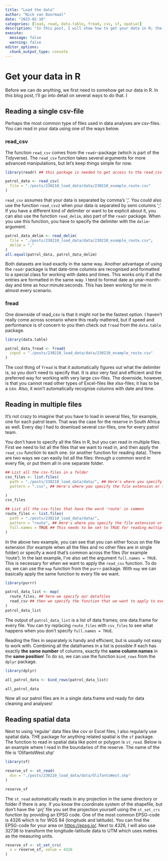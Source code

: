 ```yaml
---
title: "Load the data"
author: "Nick van Doormaal"
date: "2023-02-10"
categories: [load, read, data.table, fread, csv, sf, spatial]
description: "In this post, I will show how to get your data in R; the first step of building the interactive report"
execute: 
  message: false
  warning: false
editor_options:
  chunk_output_type: console
---
```


# Get your data in R

Before we can do anything, we first need to somehow get our data in R. In this blog post, I'll go into detail on several ways to do that. I

## Reading a single csv-file

Perhaps the most common type of files used in data analyses are csv-files. You can read in your data using one of the ways below.

### read_csv

The function `read_csv` comes from the `readr`-package (which is part of the Tidyverse). The `read_csv` function takes several arguments for more advanced manipulations, but let's keep things simple for now.

```r
library(readr) ## this package is needed to get access to the read_csv function

patrol_data <- read_csv(
  file = "./posts/230210_load_data/data/230210_example_route.csv"
)
```

`read_csv` assumes that your data is separated by comma's ','. You could also use the function `read_csv2` when your data is separated by semi columns ';'. If you have a different kind of delimiter or want to be explicit about it, you can also use the function `read_delim`, also part of the `readr` package. When you use this function, you have to specify the delimiter with the `delim`-argument.

```r
patrol_data_delim <- read_delim(
  file = "./posts/230210_load_data/data/230210_example_route.csv",
  delim = ","
)
all.equal(patrol_data, patrol_data_delim)
```

Both datasets are load exactly in the same way. Another advantage of using the `readr` package is that date-time columns are recognised and formatted to a special class for working with dates and times. This works only if all the entries are formatted in the same way. I tend to format date as year-month-day and time as hour:minute:seconds. This has been working for me in almost every scenario.

### fread

One downside of read_csv is that it might not be the fastest option. I haven't really come across scenario where this really mattered, but if speed and performance is of concern to you then check out `fread` from the `data.table` package.

```r
library(data.table)

patrol_data_fread <- fread(
  input = "./posts/230210_load_data/data/230210_example_route.csv"
)
```

The cool thing of `fread` is that it automatically figures out what the delimiter is, so you don't need to specify that. It is also very fast and efficient and the preferred way for working with very large csv-files. The downside, however, is that you cannot read other types of Excel-files like xlsx-files; it has to be a csv. Also, it won't automatically recognise columns with date and time.

## Reading in multiple files

It's not crazy to imagine that you have to load in several files, for example, one for each patrol team. That was the case for the reserve in South Africa as well. Every day I had to download several csv-files, one for every patrol team.

You don't have to specify all the files in R, but you can read in multiple files. First we need to list all the files that we want to read in, and then apply the `read_csv` function to each one. (or another function for reading data). There are two ways we can easily list all the files: through a common word in every file, or put them all in one separate folder.

```r
## List all the csv-files in a folder
csv_files <- list.files(
  path = "./posts/230210_load_data/data/", ## Here's where you specify the directory to your data files
  pattern = ".csv", ## Here's where you specify the file extension or the common word across the files

)
csv_files

## List all the csv-files that have the word 'route' in common
route_files <- list.files(
  path = "./posts/230210_load_data/data/",
  pattern = "route", ## Here's where you specify the file extension or the common word across the files
  full.names = TRUE ## This needs to be set to TRUE for reading multiple files later
)
```

In the above two example, you can see that you can either focus on the file extension (for example when all the files and no other files are in single folder) or specify a word that's common across the files (for example 'route'). In the last example, I've also set the argument `full.names = TRUE`. This is necessary for when we want to apply the `read_csv` function. To do so, we can use the `map` function from the `purrr` package. With `map` we can basically apply the same function to every file we want.

```r
library(purrr)

patrol_data_list <- map(
  route_files, ## here we specify our datafiles
  read_csv ## then we specify the function that we want to apply to every file. You can also use 'read_delim' or 'fread' here as well
)
patrol_data_list
```

The output of `patrol_data_list` is a list of data frames; one data.frame for every file. You can try replacing `route_files` with `csv_files` to see what happens when you don't specify `full.names = TRUE`.

Reading the files in separately is handy and efficient, but is usually not easy to work with. Combining all the dataframes in a list is possible if each has exactly **the same number** of columns, exactly the **same column names** in the **same position**! To do so, we can use the function `bind_rows` from the `dplyr` package.

```r
library(dplyr)

all_patrol_data <- bind_rows(patrol_data_list)

all_patrol_data

```

Now all our patrol files are in a single data.frame and ready for data cleaning and analyses!

## Reading spatial data

Next to using 'regular' data files like csv or Excel files, I also regularly use spatial data. THE package for anything related spatial is the `sf` package. The function to read in spatial data like point or polygon is `st_read`. Below is an example where I read in the boundaries of the reserve. The name of the file is 'OlifantsWest.shp'

```r
library(sf)

reserve_sf <- st_read(
  dsn = "./posts/230210_load_data/data/OlifantsWest.shp"
)

reserve_sf
```

The `st_read` automatically reads in any projection in the same directory or folder if there is any. If you know the coordinate system of the shapefile, but don't have the '.prj' file you set the projection yourself using the `st_set_crs` function by providing an EPSG code. One of the most common EPSG-code is 4326 which is for WGS 84 (longitude and latitude). You can find the EPSG-code for your area on <https://epsg.io/>. Next to 4326, I will also use 32736 to transform the longitude-latitude data to UTM which uses metres as the measuring units.

```r
reserve_sf <- st_set_crs(
  x = reserve_sf, value = 4326
)
```
